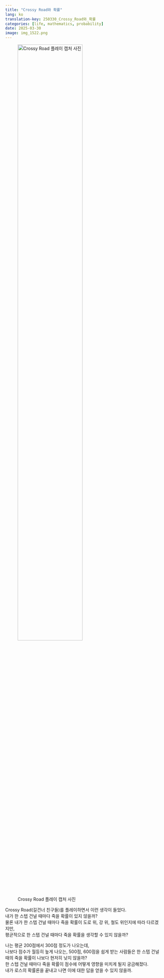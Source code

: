 ```yaml
---
title: "Crossy Road와 확률"
lang: ko
translation-key: 250330_Crossy_Road와_확률
categories: [life, mathematics, probability]
date: 2025-03-30
image: img_1522.png
---
```

![Crossy Road 플레이 캡처 사진](img_1522.png){width=70% fig-align="center"}

Crossy Road(길건너 친구들)를 플레이하면서 이런 생각이 들었다.  
내가 한 스텝 건널 때마다 죽을 확률이 있지 않을까?  
물론 내가 한 스텝 건널 때마다 죽을 확률이 도로 위, 강 위, 철도 위인지에 따라 다르겠지만,  
평균적으로 한 스텝 건널 때마다 죽을 확률을 생각할 수 있지 않을까?

나는 평균 200점에서 300점 정도가 나오는데,  
나보다 점수가 월등히 높게 나오는, 500점, 600점을 쉽게 받는 사람들은 한 스텝 건널 때의 죽을 확률이 나보다 현저히 낮지 않을까?  
한 스텝 건널 때마다 죽을 확률이 점수에 어떻게 영향을 미치게 될지 궁금해졌다.  
내가 로스의 확률론을 끝내고 나면 이에 대한 답을 얻을 수 있지 않을까.